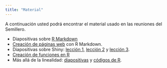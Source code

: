 ```yaml
---
title: "Material"
---
```


A continuación usted podrá encontrar el material usado en las reuniones del Semillero.

- Diapositivas sobre [R Markdown](https://github.com/srunal/slides/blob/master/Intro_Rmarkdown/Rmarkdown.pdf)
- [Creación de páginas web](https://github.com/srunal/slides/blob/master/Webpages-Rmarkdown/webpages.pdf) con R Markdown.
- Diapositivas sobre Shiny: [lección 1](https://freddy.quarto.pub/leccion1_shiny), [lección 2](https://freddy.quarto.pub/leccion2shiny) y [lección 3](http://rpubs.com/fhernanb/lesson3_shiny).
- [Creación de funciones en R](http://rpubs.com/fhernanb/Rfunctions)
- Más allá de la linealidad: [diapositivas](https://srunal.github.io/documentos/nonlinear.pdf) y [códigos de R](http://www-bcf.usc.edu/~gareth/ISL/Chapter%207%20Lab.txt).